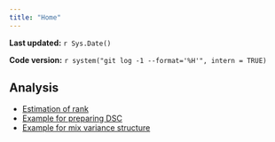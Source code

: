 ```yaml
---
title: "Home"
---
```


**Last updated:** `r Sys.Date()`

**Code version:** `r system("git log -1 --format='%H'", intern = TRUE)`


## Analysis

*  [Estimation of rank](rankestimation.html)
*  [Example for preparing DSC](preDCS.html)
*  [Example for mix variance structure](testmixvar.html)